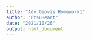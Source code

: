 ---
title: "Adv.Geovis Homework1"
author: "EtsuHeart"
date: "2021/10/26"
output: html_document
---


